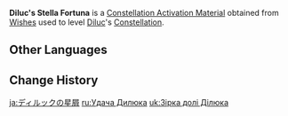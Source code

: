 {{Item Infobox
|id           = 001116
|image        = Item Stella Fortuna (5 Star).png
|type         = Constellation Activation Materials
|group        = Stella Fortuna
|quality      = 5
|description  = [[Diluc]]'s Constellation Activation Material
|source1      = [[Wishes]]
}}
'''Diluc's Stella Fortuna''' is a [[Constellation Activation Material]] obtained from [[Wishes]] used to level [[Diluc]]'s [[Constellation]].

==Other Languages==
{{Other Languages
|en      = Diluc's Stella Fortuna
|zhs     = 迪卢克的命星
|zhs_rm  = Dílúkè de Mìngxīng
|zht     = 迪盧克的命星
|zht_rm  = Dílúkè de Mìngxīng
|zh_tl   = Diluc's {{Lex|Stella Fortuna|zh}}
|ja      = ディルックの星屑
|ja_rm   = Dirukku no Hoshikuzu
|ja_tl   = Diluc's {{Lex|Stella Fortuna|ja}}
|ko      = 다이루크의 운명의 별
|ko_rm   = Dairukeu-ui Unmyeong-ui Byeol
|ko_tl   = Diluc's {{Lex|Stella Fortuna|ko}}
|es      = Stella Fortuna de Diluc
|es_tl   = Diluc's Stella Fortuna
|fr      = Stella Fortuna de Diluc
|fr_tl   = Diluc's Stella Fortuna
|ru      = <!--Удача Дилюк-->
|ru_tl   = <!--Diluc's {{Lex|Stella Fortuna|ru}}-->
|th      = ดวงดาวแห่งชีวิตของ Diluc
|th_rm   = Duangdao haeng Chiwit khong Diluc
|th_tl   = Diluc's {{Lex|Stella Fortuna|th}}
|vi      = Chòm Sao Của Diluc
|vi_tl   = Diluc's {{Lex|Stella Fortuna|vi}}
|de      = Stella Fortuna von Diluc
|de_tl   = Diluc's Stella Fortuna
|id      = Diluc's Stella Fortuna
|pt      = <!--Constelação de Diluc/Stella Fortuna de Diluc-->
|pt_tl   = <!--Diluc's Stella Fortuna-->
|tr      = <!--Diluc' Yaşam Yıldızı-->
|tr_tl   = <!--Diluc's Stella Fortuna-->
|it      = Stella Fortuna di Diluc
|it_tl   = Diluc's Stella Fortuna
}}

==Change History==
{{Change History|1.0}}

[[ja:ディルックの星屑]]
[[ru:Удача Дилюка]]
[[uk:Зірка долі Ділюка]]